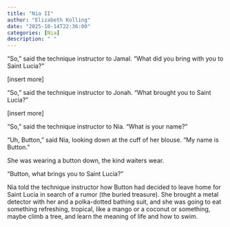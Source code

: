 ```yaml
---
title: "Nia II"
author: "Elizabeth Kolling"
date: "2025-10-14T22:36:00"
categories: [Nia]
description: " "
---
```




“So,” said the technique instructor to Jamal. “What did you bring with you to Saint Lucia?”

[insert more]

“So,” said the technique instructor to Jonah. “What brought you to Saint Lucia?”

[insert more]

“So,” said the technique instructor to Nia. “What is your name?” 

“Uh, Button,” said Nia, looking down at the cuff of her blouse. “My name is Button.” 

She was wearing a button down, the kind waiters wear.

“Button, what brings you to Saint Lucia?”

Nia told the technique instructor how Button had decided to leave home for Saint Lucia in search of a rumor (the buried treasure). She brought a metal detector with her and a polka-dotted bathing suit, and she was going to eat something refreshing, tropical, like a mango or a coconut or something, maybe climb a tree, and learn the meaning of life and how to swim. 